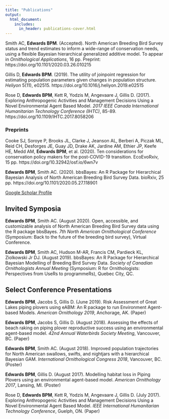 ```yaml
---
title: "Publications"
output:
  html_document:
    includes:
      in_header: publications-cover.html
---
```

Smith AC, **Edwards BPM**. (Accepted). North American Breeding Bird Survey status and trend estimates to inform a wide-range of conservation needs, using a flexible Bayesian hierarchical generalized additive model. To appear in *Ornithological Applications*, 16 pp. Preprint: https://doi.org/10.1101/2020.03.26.010215

Gillis D, **Edwards BPM**. (2019). The utility of joinpoint regression for estimating population parameters given changes in population structure. *Heliyon* 5(11), e02515. https://doi.org/10.1016/j.heliyon.2019.e02515

Rose D, **Edwards BPM**, Kett R, Yodzis M, Angevaare J, Gillis D. (2017). Exploring Anthropogenic Activities and Management Decisions Using a Novel Environmental Agent Based Model. *2017 IEEE Canada International Humanitarian Technology Conference (IHTC)*, 85-89. https://doi.org/10.1109/IHTC.2017.8058206

### Preprints
Cooke SJ, Soroye P, Brooks JL, Clarke J, Jeanson AL, Berberi A, Piczak ML, Reid CH, Desforges JE, Guay JD, Drake AK, Jardine AM, Ethier JP, Keefe HE, Medd AM, **Edwards BPM**, et al. (2020). Ten considerations for conservation policy makers for the post-COVID-19 transition. EcoEvoRxiv, 15 pp. https://doi.org/10.32942/osf.io/6wn7v

**Edwards BPM**, Smith AC. (2020). bbsBayes: An R Package for Hierarchical Bayesian Analysis of North American Breeding Bird Survey Data. bioRxiv, 25 pp. https://doi.org/10.1101/2020.05.27.118901

[Google Scholar Profile](https://scholar.google.ca/citations?user=rFIqtwgAAAAJ&hl=en)

## Invited Symposia
**Edwards BPM**, Smith AC. (August 2020). Open, accessible, and customizable analysis of North American Breeding Bird Survey data using the R package bbsBayes. *7th North American Ornithological Conference* (Symposium: Back to the future of the breeding bird survey), Virtual Conference. 

**Edwards BPM**, Smith AC, Hudson M-AR, Francis CM, Pardieck KL, Ziolkowski Jr DJ. (August 2019). bbsBayes: An R Package for Hierarchical Bayesian Modelling of Breeding Bird Survey Data. *Society of Canadian Ornithologists Annual Meeting* (Symposium: R for Ornithologists: Perspectives from UseRs to programmeRs), Quebec City, QC. 

## Select Conference Presentations
**Edwards BPM**, Jacobs S, Gillis D. (June 2019). Risk Assessment of Great Lakes piping plovers using eABM: An R package to run Environment Agent-based Models. *American Ornithology 2019*, Anchorage, AK. (Paper)

**Edwards BPM**, Jacobs S, Gillis D. (August 2018). Assessing the effects of beach raking on piping plover reproductive success using an environmental agent-based model. *42nd Annual Waterbirds Society Meeting*, Vancouver, BC. (Paper)

**Edwards BPM**, Smith AC. (August 2018). Improved population trajectories for North American swallows, swifts, and nightjars with a hierarchical Bayesian GAM. *International Ornithological Congress 2018*, Vancouver, BC. (Poster)

**Edwards BPM**, Gillis D. (August 2017). Modelling habitat loss in Piping Plovers using an environmental agent-based model. *American Ornithology 2017*, Lansing, MI. (Poster)

Rose D, **Edwards BPM**, Kett R, Yodzis M, Angevaare J, Gillis D. (July 2017). Exploring Anthropogenic Activities and Management Decisions Using a Novel Environmental Agent Based Model. *IEEE International Humanitarian Technology Conference*, Guelph, ON. (Paper)

